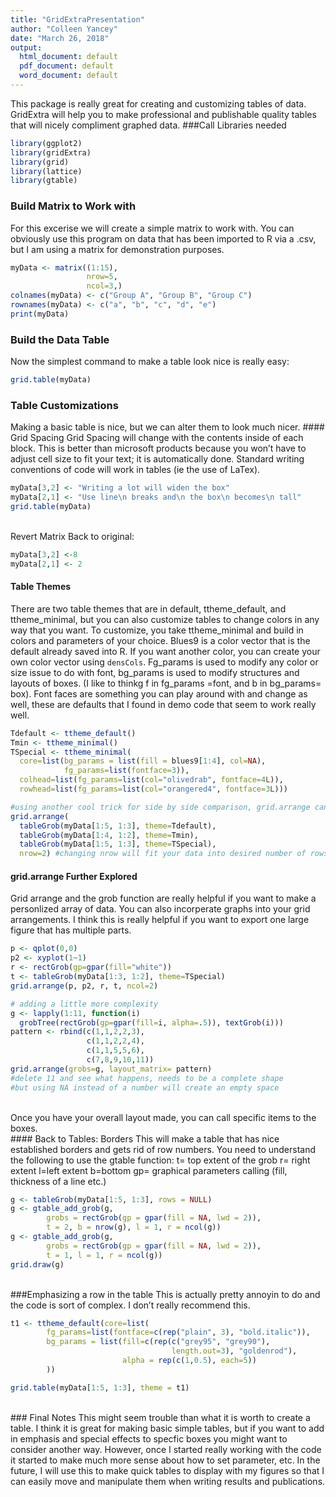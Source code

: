 ```yaml
---
title: "GridExtraPresentation"
author: "Colleen Yancey"
date: "March 26, 2018"
output:
  html_document: default
  pdf_document: default
  word_document: default
---
```


This package is really great for creating and customizing tables of data. GridExtra will help you to make professional and publishable quality tables that will nicely compliment graphed data.
###Call Libraries needed

```r
library(ggplot2)
library(gridExtra)
library(grid)
library(lattice)
library(gtable)
```

### Build Matrix to Work with
For this excerise we will create a simple matrix to work with. You can obviously use this program on data that has been imported to R via a .csv, but I am using a matrix for demonstration purposes.

```r
myData <- matrix((1:15),
                 nrow=5,
                 ncol=3,)
colnames(myData) <- c("Group A", "Group B", "Group C")
rownames(myData) <- c("a", "b", "c", "d", "e")
print(myData)
```
### Build the Data Table
Now the simplest command to make a table look nice is really easy:
```r
grid.table(myData)

```

### Table Customizations
Making a basic table is nice, but we can alter them to look much nicer.
#### Grid Spacing
Grid Spacing will change with the contents inside of each block. This is better than microsoft products because you won't have to adjust cell size to fit your text; it is automatically done. Standard writing conventions of code will work in tables (ie the use of LaTex).
```r
myData[3,2] <- "Writing a lot will widen the box"
myData[2,1] <- "Use line\n breaks and\n the box\n becomes\n tall"
grid.table(myData)
```
<br/>
Revert Matrix Back to original:
```r
myData[3,2] <-8
myData[2,1] <- 2
```
#### Table Themes
There are two table themes that are in default, ttheme_default, and ttheme_minimal, but you can also customize tables to change colors in any way that you want. To customize, you take ttheme_minimal and build in colors and parameters of your choice. Blues9 is a color vector that is the default already saved into R. If you want another color, you can create your own color vector using `densCols`. Fg_params is used to modify any color or size issue to do with font, bg_params is used to modify structures and layouts of boxes. (I like to thinkg f in fg_params =font, and b in bg_params= box). Font faces are something you can play around with and change as well, these are defaults that I found in demo code that seem to work really well.
```r
Tdefault <- ttheme_default()
Tmin <- ttheme_minimal()
TSpecial <- ttheme_minimal(
  core=list(bg_params = list(fill = blues9[1:4], col=NA),
            fg_params=list(fontface=3)),
  colhead=list(fg_params=list(col="olivedrab", fontface=4L)),
  rowhead=list(fg_params=list(col="orangered4", fontface=3L)))

#using another cool trick for side by side comparison, grid.arrange can display many tables at once:
grid.arrange(
  tableGrob(myData[1:5, 1:3], theme=Tdefault),
  tableGrob(myData[1:4, 1:2], theme=Tmin),
  tableGrob(myData[1:5, 1:3], theme=TSpecial),
  nrow=2) #changing nrow will fit your data into desired number of rows
```
          
#### grid.arrange Further Explored
Grid arrange and the grob function are really helpful if you want to make a personlized array of data. You can also incorperate graphs into your grid arrangements. I think this is really helpful if you want to export one large figure that has multiple parts.
```r
p <- qplot(0,0)
p2 <- xyplot(1~1)
r <- rectGrob(gp=gpar(fill="white"))
t <- tableGrob(myData[1:3, 1:2], theme=TSpecial)
grid.arrange(p, p2, r, t, ncol=2)

# adding a little more complexity
g <- lapply(1:11, function(i)
  grobTree(rectGrob(gp=gpar(fill=i, alpha=.5)), textGrob(i)))
pattern <- rbind(c(1,1,2,2,3),
                 c(1,1,2,2,4),
                 c(1,1,5,5,6),
                 c(7,8,9,10,11))
grid.arrange(grobs=g, layout_matrix= pattern)
#delete 11 and see what happens, needs to be a complete shape
#but using NA instead of a number will create an empty space

```
<br/>
Once you have your overall layout made, you can call specific items to the boxes.
<br/>#### Back to Tables: Borders
This will make a table that has nice established borders and gets rid of row numbers.
You need to understand the following to use the gtable function:
t= top extent of the grob
r= right extent
l=left extent
b=bottom
gp= graphical parameters calling (fill, thickness of a line etc.)
```r
g <- tableGrob(myData[1:5, 1:3], rows = NULL)
g <- gtable_add_grob(g,
        grobs = rectGrob(gp = gpar(fill = NA, lwd = 2)),
        t = 2, b = nrow(g), l = 1, r = ncol(g))
g <- gtable_add_grob(g,
        grobs = rectGrob(gp = gpar(fill = NA, lwd = 2)),
        t = 1, l = 1, r = ncol(g))
grid.draw(g)

```
<br/>
###Emphasizing a row in the table
This is actually pretty annoyin to do and the code is sort of complex. I don't really recommend this.
```r
t1 <- ttheme_default(core=list(
        fg_params=list(fontface=c(rep("plain", 3), "bold.italic")),
        bg_params = list(fill=c(rep(c("grey95", "grey90"),
                                    length.out=3), "goldenrod"),
                         alpha = rep(c(1,0.5), each=5))
        ))

grid.table(myData[1:5, 1:3], theme = t1)

```
<br/>
### Final Notes
This might seem trouble than what it is worth to create a table. I think it is great for making basic simple tables, but if you want to add in emphasis and special effects to specfic boxes you might want to consider another way.
However, once I started really working with the code it started to make much more sense about how to set parameter, etc.
In the future, I will use this to make quick tables to display with my figures so that I can easily move and manipulate them when writing results and publications.

